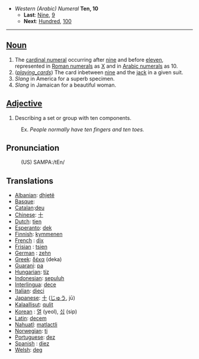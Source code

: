 *''Western (Arabic) Numeral'' '''Ten, 10'''
**'''Last''': [[Nine]], [[9]]
**'''Next''': [[Hundred]], [[100]]

----

==[[Noun]]==

# The [[cardinal numeral]] occurring after [[nine]] and before [[eleven]], represented in [[Roman numerals]] as [[X]] and in [[Arabic numerals]] as 10.
# (<i>[[playing_cards]]</i>) The card inbetween [[nine]] and the [[jack]] in a given suit.
# ''Slang'' in America for a superb specimen.
# ''Slang'' in Jamaican for a beautiful woman. 


==[[Adjective]]==
# Describing a set or group with ten components. 
:Ex. <i>''People normally have ten fingers and ten toes.''</i>

==Pronunciation==
:(US) SAMPA:/tEn/

==Translations==
*[[Albanian]]: [[dhjetë]]
*[[Basque]]: [[]]
*[[Catalan]]:[[deu]]
*[[Chinese]]: [[十]]
*[[Dutch]]: [[tien]]
*[[Esperanto]]: [[dek]]
*[[Finnish]]: [[kymmenen]]
*[[French]] : [[dix]]
*[[Frisian]] : [[tsien]]
*[[German]] : [[zehn]]
*[[Greek]]: [[δέκα]] (deka)
*[[Guarani]]: [[pa]]
*[[Hungarian]]: [[tíz]]
*[[Indonesian]]: [[sepuluh]]
*[[Interlingua]]: [[dece]]
*[[Italian]]: [[dieci]]
*[[Japanese]]: [[十]] ([[じゅう]], jū)
*[[Kalaallisut]]: [[qulit]]
*[[Korean]] : [[열]] (yeol), [[십]] (sip)
*[[Latin]]: [[decem]]
*[[Nahuatl]]: [[matlactli]]
*[[Norwegian]]: [[ti]]
*[[Portuguese]]: [[dez]]
*[[Spanish]] : [[diez]]
*[[Welsh]]: [[deg]]